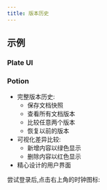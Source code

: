 ```yaml
---
title: 版本历史
---
```



## 示例

### Plate UI

<ComponentPreview name="version-history-demo" />

### Potion

- 完整版本历史:
  - 保存文档快照
  - 查看所有文档版本
  - 比较任意两个版本
  - 恢复以前的版本
- 可视化差异比较:
  - 新增内容以绿色显示
  - 删除内容以红色显示
- 精心设计的用户界面

尝试登录后,点击右上角的时钟图标:

<ComponentPreview name="potion-iframe-demo" />